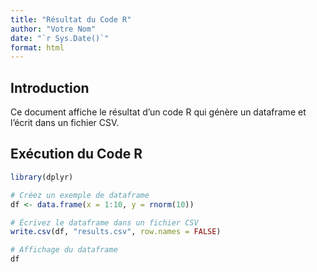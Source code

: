 ```yaml
---
title: "Résultat du Code R"
author: "Votre Nom"
date: "`r Sys.Date()`"
format: html
---
```


## Introduction

Ce document affiche le résultat d'un code R qui génère un dataframe et l'écrit dans un fichier CSV.

## Exécution du Code R

```r
library(dplyr)

# Créez un exemple de dataframe
df <- data.frame(x = 1:10, y = rnorm(10))

# Écrivez le dataframe dans un fichier CSV
write.csv(df, "results.csv", row.names = FALSE)

# Affichage du dataframe
df
```
